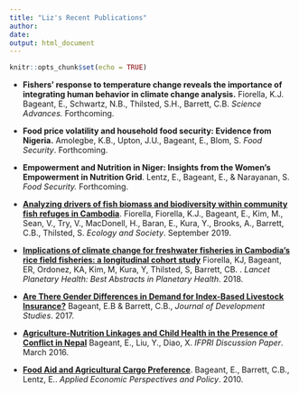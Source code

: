 ```yaml
---
title: "Liz's Recent Publications"
author: 
date: 
output: html_document
---
```


```r
knitr::opts_chunk$set(echo = TRUE)
```


* **Fishers' response to temperature change reveals the importance of integrating human behavior in climate change analysis.** Fiorella, K.J. Bageant, E., Schwartz, N.B., Thilsted, S.H., Barrett, C.B. *Science Advances.* Forthcoming.

* **Food price volatility and household food security: Evidence from Nigeria.** Amolegbe, K.B., Upton, J.U., Bageant, E., Blom, S. *Food Security*. Forthcoming. 

* **Empowerment and Nutrition in Niger: Insights from the Women’s Empowerment in Nutrition Grid**. Lentz, E., Bageant, E., & Narayanan, S. *Food Security.* Forthcoming.


* [**Analyzing drivers of fish biomass and biodiversity within community fish refuges in Cambodia**](https://www.ecologyandsociety.org/vol24/iss3/art18/). Fiorella, Fiorella, K.J., Bageant, E., Kim, M., Sean, V., Try, V., MacDonell, H., Baran, E., Kura, Y., Brooks, A., Barrett, C.B., Thilsted, S. *Ecology and Society*. September 2019.

* [**Implications of climate change for freshwater fisheries in Cambodia’s rice field fisheries: a longitudinal cohort study**](https://www.thelancet.com/journals/lanplh/article/PIIS2542-5196(18)30108-6/fulltext) Fiorella, KJ, Bageant, ER, Ordonez, KA, Kim, M, Kura, Y, Thilsted, S, Barrett, CB. . *Lancet Planetary Health: Best Abstracts in Planetary Health*. 2018.

* [**Are There Gender Differences in Demand for Index-Based Livestock Insurance?**](http://www.tandfonline.com/doi/full/10.1080/00220388.2016.1214717) Bageant, E.B & Barrett, C.B., *Journal of Development Studies*. 2017.

* [**Agriculture-Nutrition Linkages and Child Health in the Presence of Conflict in Nepal**](http://ebrary.ifpri.org/utils/getfile/collection/p15738coll2/id/130219/filename/130430.pdf) Bageant, E., Liu, Y., Diao, X. *IFPRI Discussion Paper*. March 2016.

* [**Food Aid and Agricultural Cargo Preference**](http://barrett.dyson.cornell.edu/Papers/Cargo_Preference_Final_For_Typesetting.pdf). Bageant, E., Barrett, C.B., Lentz, E.. *Applied Economic Perspectives and Policy*. 2010.

